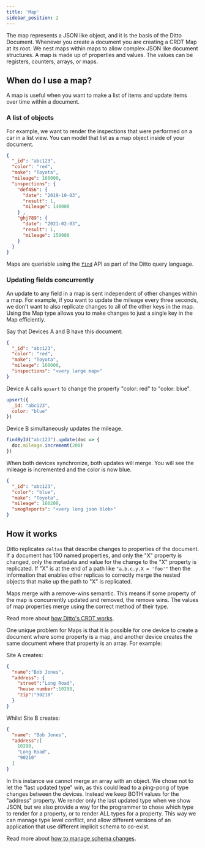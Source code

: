 ```yaml
---
title: 'Map'
sidebar_position: 2
---
```



The map represents a JSON like object, and it is the basis of the Ditto Document.
Whenever you create a document you are creating a CRDT Map at its root. We nest maps within
maps to allow complex JSON like document structures. A map is made up of
properties and values. The values can be registers, counters, arrays, or maps.

<SnippetGroup
  name='upsert-datatypes' 
/>

## When do I use a map?

A map is useful when you want to make a list of items and update items over time
within a document. 

### A list of objects

For example, we want to render the inspections that were performed on a car
in a list view. You can model that list as a map object inside
of your document.

```json
{
  "_id": "abc123",
  "color": "red",
  "make": "Toyota",
  "mileage": 160000,
  "inspections": {
    "def456": {
      "date": "2019-10-03",
      "result": 1,
      "mileage": 140000
    } ,
    "ghj789": {
      "date": "2021-02-03",
      "result": 1,
      "mileage": 150000
    } 
  }
}
```

Maps are queriable using the [`find`](../concepts/querying) API as part of the Ditto query language.

### Updating fields concurrently

An update to any field in a map is sent independent of other changes within a
map. For example, if you want to update the mileage every three seconds, we don't want to also
replicate changes to all of the other keys in the map. Using the Map type allows you to make changes to just a single key in the Map efficiently. 

Say that Devices A and B have this document:

```json
{
  "_id": "abc123",
  "color": "red",
  "make": "Toyota",
  "mileage": 160000,
  "inspections": "<very large map>"
}
```

Device A calls `upsert` to change the property "color: red"  to
"color: blue". 

```js
upsert({
  _id: "abc123",
  color: "blue"
})
```

Device B simultaneously updates the mileage.

```js
findById("abc123").update(doc => {
  doc.mileage.incrememt(200)
})
```

When both devices synchronize, both updates will merge. You will see the mileage is incremented and the color is now blue.

```json
{
  "_id": "abc123",
  "color": "blue",
  "make": "Toyota",
  "mileage": 160200,
  "smogReports": "<very long json blob>"
}
```

## How it works

Ditto replicates `deltas` that describe changes to properties of the document. If
a document has 100 named properties, and only the "X" property is changed, only
the metadata and value for the change to the "X" property is replicated. If "X"
is at the end of a path like `"a.b.c.y.X = 'foo'"` then the information that
enables other replicas to correctly merge the nested objects that make up the
path to "X" is replicated.

Maps merge with a remove-wins semantic. This means if some property of the map
is concurrently updated and removed, the remove wins. The values of map
properties merge using the correct method of their type.

Read more about [how Ditto's CRDT works](../how-it-works/crdt).

One unique problem for Maps is that it is possible for one device to create a
document where some property is a map, and another device creates the same
document where that property is an array. For example:

Site A creates:

```json
{
  "name":"Bob Jones",
  "address": {
    "street":"Long Road",
    "house number":10298,
    "zip":"90210"
  }
}
```

Whilst Site B creates:

```json
{
  "name": "Bob Jones",
  "address":[
    10298,
    "Long Road",
    "90210"
  ]
}
```

In this instance we cannot merge an array with an object. We chose not to let
the "last updated type" win, as this could lead to a ping-pong of type changes
between the devices. Instead we keep BOTH values for the "address" property.
We render only the last updated type when we show JSON, but we also provide a
way for the programmer to chose which type to render for a property, or to
render ALL types for a property. This way we can manage type level conflict, and
allow different versions of an application that use different implicit schema to
co-exist.


Read more about [how to manage schema changes](../schemas).
